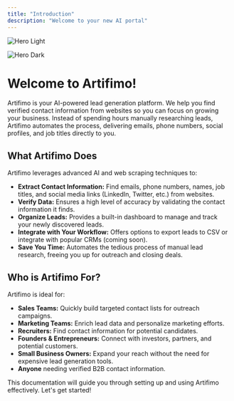 ```yaml
---
title: "Introduction"
description: "Welcome to your new AI portal"
---
```


<img
  className="block dark:hidden"
  src="/images/hero.png"
  alt="Hero Light"
/>

<img
  className="hidden dark:block"
  src="/images/hero.png"
  alt="Hero Dark"
/>

# Welcome to Artifimo!

Artifimo is your AI-powered lead generation platform.  We help you find verified contact information from websites so you can focus on growing your business.  Instead of spending hours manually researching leads, Artifimo automates the process, delivering emails, phone numbers, social profiles, and job titles directly to you.

## What Artifimo Does

Artifimo leverages advanced AI and web scraping techniques to:

*   **Extract Contact Information:** Find emails, phone numbers, names, job titles, and social media links (LinkedIn, Twitter, etc.) from websites.
*   **Verify Data:**  Ensures a high level of accuracy by validating the contact information it finds.
*   **Organize Leads:** Provides a built-in dashboard to manage and track your newly discovered leads.
*   **Integrate with Your Workflow:**  Offers options to export leads to CSV or integrate with popular CRMs (coming soon).
*   **Save You Time:**  Automates the tedious process of manual lead research, freeing you up for outreach and closing deals.

## Who is Artifimo For?

Artifimo is ideal for:

*   **Sales Teams:**  Quickly build targeted contact lists for outreach campaigns.
*   **Marketing Teams:**  Enrich lead data and personalize marketing efforts.
*   **Recruiters:**  Find contact information for potential candidates.
*   **Founders & Entrepreneurs:**  Connect with investors, partners, and potential customers.
*   **Small Business Owners:**  Expand your reach without the need for expensive lead generation tools.
*   **Anyone** needing verified B2B contact information.

This documentation will guide you through setting up and using Artifimo effectively. Let's get started!